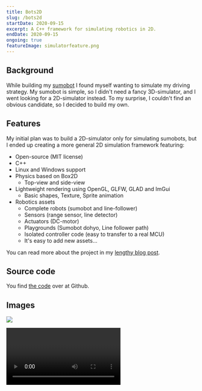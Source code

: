 ```yaml
---
title: Bots2D
slug: /bots2d
startDate: 2020-09-15
excerpt: A C++ framework for simulating robotics in 2D.
endDate: 2020-09-15
ongoing: true
featureImage: simulatorfeature.png
---
```


## Background
While building my [sumobot](/sumobot) I found myself wanting to simulate my driving strategy. My sumobot is simple, so I didn't need a fancy 3D-simulator, and I went looking for a 2D-simulator instead. To my surprise, I couldn't find an obvious candidate, so I decided to build my own.

## Features
My initial plan was to build a 2D-simulator only for simulating sumobots, but I ended up creating a more general 2D simulation framework featuring:
* Open-source (MIT license)
* C++
* Linux and Windows support
* Physics based on Box2D
    - Top-view and side-view
* Lightweight rendering using OpenGL, GLFW, GLAD and ImGui
    - Basic shapes, Texture, Sprite animation
* Robotics assets
    - Complete robots (sumobot and line-follower)
    - Sensors (range sensor, line detector)
    - Actuators (DC-motor)
    - Playgrounds (Sumobot dohyo, Line follower path)
    - Isolated controller code (easy to transfer to a real MCU)
    - It's easy to add new assets...

You can read more about the project in my [lengthy blog post](/bots2d-blogpost).

## Source code
You find [the code](https://github.com/artfulbytes/bots2d) over at Github.

## Images
![ ](./img_overview_diagram.png)

<Video mp4={sumobot_testscene2_mp4} webm={sumobot_testscene2_webm} />

<Video mp4={linefollower_mp4} webm={linefollower_webm} />
